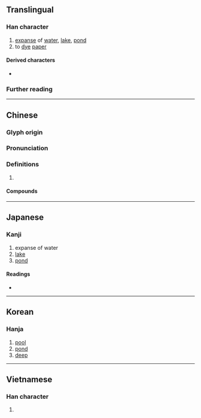 {{character info}}
==Translingual==

===Han character===
{{Han char|rn=85|rad=水|as=12|asm++=11|sn=15|snm++=14|four=34186|canj=ETLC,ETMC|ids=⿰氵黄(G),⿰氵黃(HTJK)}}

# [[expanse]] of [[water]], [[lake]], [[pond]]
# to [[dye]] [[paper]]

====Derived characters====
* {{l|mul|[[㶂]], [[𮦹]]}}

===Further reading===
{{Han ref|kx=0649.200|dkj=18251|dj=1059.130|hdz=31713.080|uh=6F62}}

----

==Chinese==
{{zh-forms}}

===Glyph origin===
{{Han etym}}
{{Han compound|水|alt1=氵|黄|c1=s|c2=p|t1=river|ls=psc}}

===Pronunciation===
{{zh-pron
|m=huáng
|c=wong4
|mn=hóng/hông
|mn-t=huang5
|mc=y
|oc=y
|cat=n,v
}}

===Definitions===
{{zh-hanzi}}

# {{rfdef|zh}}

====Compounds====
{{zh-der|弄兵潢池|天潢|天潢貴胄|潢汙|潢潢|潢洋|潢漾|潢池|潢潦可薦|斷港絕潢|潢星|潢池弄兵|銀潢|裝潢}}

----

==Japanese==

===Kanji===
{{ja-kanji|grade=|rs=水12}}

# expanse of water
# [[lake]]
# [[pond]]

====Readings====
* {{ja-readings|on=[[こう]] (kō), [[おう]] (ō)|kun=[[いけ]] (ike)}}

----

==Korean==

===Hanja===
{{ko-hanja|hangeul=황|eumhun=|rv=hwang|mr=hwang|y=hwang}}

# [[pool]]
# [[pond]]
# [[deep]]

----

==Vietnamese==

===Han character===
{{vi-hantu|[[hoàng]]|rs=水12}}

# {{rfdef|vi|sort=水12}}